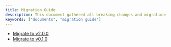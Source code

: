 ```yaml
---
title: Migration Guide
description: This document gathered all breaking changes and migrations requirement between major versions.
keywords: ["documents", "migration guide"]
---
```


- [Migrate to v2.0.0](/en/docs/migration-guides/migrate-to-v2.0.0)
- [Migrate to v0.1.0](/en/docs/migration-guides/migrate-to-v0.1.0)
